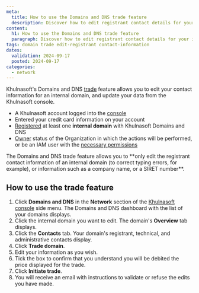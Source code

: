 ```yaml
---
meta:
  title: How to use the Domains and DNS trade feature
  description: Discover how to edit registrant contact details for your internal domain using Khulnasoft's Domains and DNS trade feature.
content:
  h1: How to use the Domains and DNS trade feature
  paragraph: Discover how to edit registrant contact details for your internal domain using Khulnasoft's Domains and DNS trade feature.
tags: domain trade edit-registrant contact-information
dates:
  validation: 2024-09-17
  posted: 2024-09-17
categories:
  - network
---
```


Khulnasoft's Domains and DNS [trade](/network/domains-and-dns/concepts/#trade) feature allows you to edit your contact information for an internal domain, and update your data from the Khulnasoft console.



<Macro id="requirements" />

  - A Khulnasoft account logged into the [console](https://console.khulnasoft.com)
  - Entered your credit card information on your account
  - [Registered](/network/domains-and-dns/how-to/register-internal-domain/) at least one **internal domain** with Khulnasoft Domains and DNS
  - [Owner](/identity-and-access-management/iam/concepts/#owner) status of the Organization in which the actions will be performed, or be an IAM user with the [necessary permissions](/identity-and-access-management/iam/concepts/#permission)

<Message type="important">
 The Domains and DNS trade feature allows you to **only edit the registrant contact information of an internal domain (to correct typing errors, for example), or information such as a company name, or a SIRET number**.
</Message>

## How to use the trade feature

1. Click **Domains and DNS** in the **Network** section of the [Khulnasoft console](https://console.khulnasoft.com) side menu. The Domains and DNS dashboard with the list of your domains displays.
2. Click the internal domain you want to edit. The domain's **Overview** tab displays.
3. Click the **Contacts** tab. Your domain's registrant, technical, and administrative contacts display.
4. Click **Trade domain**.
5. Edit your information as you wish.
6. Tick the box to confirm that you understand you will be debited the price displayed for the trade.
7. Click **Initiate trade**.
8. You will receive an email with instructions to validate or refuse the edits you have made.


